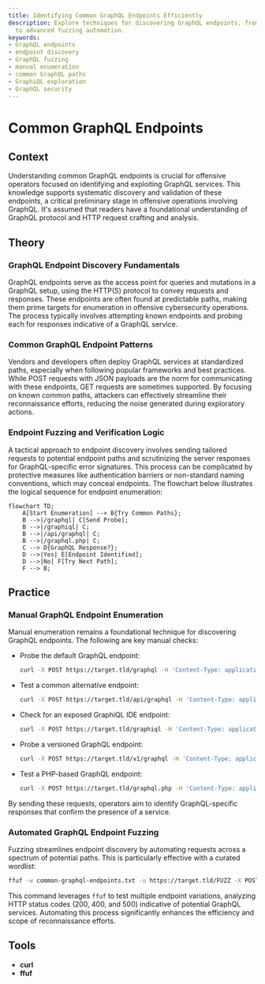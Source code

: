 ```yaml
---
title: Identifying Common GraphQL Endpoints Efficiently
description: Explore techniques for discovering GraphQL endpoints, from manual methods
  to advanced fuzzing automation.
keywords:
- GraphQL endpoints
- endpoint discovery
- GraphQL fuzzing
- manual enumeration
- common GraphQL paths
- GraphiQL exploration
- GraphQL security
---
```


# Common GraphQL Endpoints

## Context

Understanding common GraphQL endpoints is crucial for offensive operators focused on identifying and exploiting GraphQL services. This knowledge supports systematic discovery and validation of these endpoints, a critical preliminary stage in offensive operations involving GraphQL. It's assumed that readers have a foundational understanding of GraphQL protocol and HTTP request crafting and analysis.

## Theory

### GraphQL Endpoint Discovery Fundamentals

GraphQL endpoints serve as the access point for queries and mutations in a GraphQL setup, using the HTTP(S) protocol to convey requests and responses. These endpoints are often found at predictable paths, making them prime targets for enumeration in offensive cybersecurity operations. The process typically involves attempting known endpoints and probing each for responses indicative of a GraphQL service.

### Common GraphQL Endpoint Patterns

Vendors and developers often deploy GraphQL services at standardized paths, especially when following popular frameworks and best practices. While POST requests with JSON payloads are the norm for communicating with these endpoints, GET requests are sometimes supported. By focusing on known common paths, attackers can effectively streamline their reconnaissance efforts, reducing the noise generated during exploratory actions.

### Endpoint Fuzzing and Verification Logic

A tactical approach to endpoint discovery involves sending tailored requests to potential endpoint paths and scrutinizing the server responses for GraphQL-specific error signatures. This process can be complicated by protective measures like authentication barriers or non-standard naming conventions, which may conceal endpoints. The flowchart below illustrates the logical sequence for endpoint enumeration:

```mermaid
flowchart TD;
    A[Start Enumeration] --> B{Try Common Paths};
    B -->|/graphql| C[Send Probe];
    B -->|/graphiql| C;
    B -->|/api/graphql| C;
    B -->|/graphql.php| C;
    C --> D{GraphQL Response?};
    D -->|Yes| E[Endpoint Identified];
    D -->|No| F[Try Next Path];
    F --> B;
```

## Practice

### Manual GraphQL Endpoint Enumeration

Manual enumeration remains a foundational technique for discovering GraphQL endpoints. The following are key manual checks:

- Probe the default GraphQL endpoint:

    ```bash
    curl -X POST https://target.tld/graphql -H 'Content-Type: application/json' --data '{"query":"{__typename}"}'
    ```

- Test a common alternative endpoint:

    ```bash
    curl -X POST https://target.tld/api/graphql -H 'Content-Type: application/json' --data '{"query":"{__typename}"}'
    ```

- Check for an exposed GraphiQL IDE endpoint:

    ```bash
    curl -X POST https://target.tld/graphiql -H 'Content-Type: application/json' --data '{"query":"{__typename}"}'
    ```

- Probe a versioned GraphQL endpoint:

    ```bash
    curl -X POST https://target.tld/v1/graphql -H 'Content-Type: application/json' --data '{"query":"{__typename}"}'
    ```

- Test a PHP-based GraphQL endpoint:

    ```bash
    curl -X POST https://target.tld/graphql.php -H 'Content-Type: application/json' --data '{"query":"{__typename}"}'
    ```

By sending these requests, operators aim to identify GraphQL-specific responses that confirm the presence of a service.

### Automated GraphQL Endpoint Fuzzing

Fuzzing streamlines endpoint discovery by automating requests across a spectrum of potential paths. This is particularly effective with a curated wordlist:

```bash
ffuf -w common-graphql-endpoints.txt -u https://target.tld/FUZZ -X POST -H 'Content-Type: application/json' -d '{"query":"{__typename}"}' -mc 200,400,500
```

This command leverages `ffuf` to test multiple endpoint variations, analyzing HTTP status codes (200, 400, and 500) indicative of potential GraphQL services. Automating this process significantly enhances the efficiency and scope of reconnaissance efforts.

## Tools

- **curl**
- **ffuf**